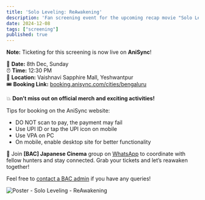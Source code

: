 ```yaml
---
title: 'Solo Leveling: ReAwakening'
description: 'Fan screening event for the upcoming recap movie "Solo Leveling: ReAwakening"'
date: 2024-12-08
tags: ["screening"]
published: true
---
```


<Callout type="warning"> <b> Note:</b> Ticketing for this screening is now live on **AniSync**!</Callout>

📅 **Date:** 8th Dec, Sunday \
⏰ **Time:** 12:30 PM  \
📍 **Location:** Vaishnavi Sapphire Mall, Yeshwantpur  \
🎟️ **Booking Link:** <a href="https://booking.anisync.com/cities/bengaluru" target="_blank" rel="noopener noreferrer">booking.anisync.com/cities/bengaluru</a>

💥 **Don’t miss out on official merch and exciting activities!**

Tips for booking on the AniSync website:
- ⁠DO NOT scan to pay, the payment may fail
- ⁠Use UPI ID or tap the UPI icon on mobile
- ⁠Use VPA on PC
- ⁠On mobile, enable desktop site for better functionality

📢 Join **[BAC] Japanese Cinema** group on [WhatsApp](/socials) to coordinate with fellow hunters and stay connected. Grab your tickets and let’s reawaken together! 

Feel free to [contact a BAC admin](/contact-us) if you have any queries!

![Poster - Solo Leveling - ReAwakening](/images/events/solo-leveling.webp)
